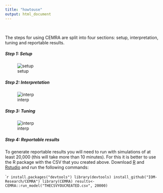 ```yaml
---
title: "howtouse"
output: html_document
---
```

<br>

The steps for using CEMRA are split into four sections: setup, interpretation, tuning and reportable results.

##### **Step 1: Setup**

![setup](setup2.png)


##### **Step 2: Interpretation**

![interp](interp2.png)


##### **Step 3: Tuning** 

![interp](tuning2.png)

##### **Step 4: Reportable results**

To generate reportable results you will need to run with simulations of at least 20,000 (this will take more than 10 minutes). For this it is better to use the R package with the CSV that you created above. Download [R](https://www.r-project.org/) and [Rstudio](https://www.rstudio.com/) and run the following commands: 

````r
install.packages("devtools")
library(devtools)
install_github("IOM-Research/CEMRA")
library(CEMRA)
results<-CEMRA::run_model("THECSVYOUCREATED.csv", 20000)
```




